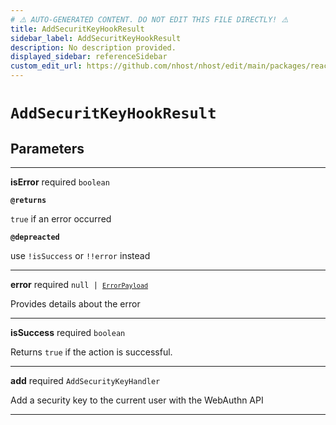 ```yaml
---
# ⚠️ AUTO-GENERATED CONTENT. DO NOT EDIT THIS FILE DIRECTLY! ⚠️
title: AddSecuritKeyHookResult
sidebar_label: AddSecuritKeyHookResult
description: No description provided.
displayed_sidebar: referenceSidebar
custom_edit_url: https://github.com/nhost/nhost/edit/main/packages/react/src/useAddSecurityKey.ts#L20
---
```


# `AddSecuritKeyHookResult`

## Parameters

---

**<span className="parameter-name">isError</span>** <span className="optional-status">required</span> <code>boolean</code>

**`@returns`**

`true` if an error occurred

**`@depreacted`**

use `!isSuccess` or `!!error` instead

---

**<span className="parameter-name">error</span>** <span className="optional-status">required</span> <code>null &#124; [`ErrorPayload`](/reference/docgen/react/types/error-payload)</code>

Provides details about the error

---

**<span className="parameter-name">isSuccess</span>** <span className="optional-status">required</span> <code>boolean</code>

Returns `true` if the action is successful.

---

**<span className="parameter-name">add</span>** <span className="optional-status">required</span> <code>AddSecurityKeyHandler</code>

Add a security key to the current user with the WebAuthn API

---
